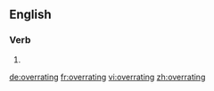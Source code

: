 ==English==

===Verb===
{{head|en}}

# {{present participle of|overrate}}

[[de:overrating]]
[[fr:overrating]]
[[vi:overrating]]
[[zh:overrating]]